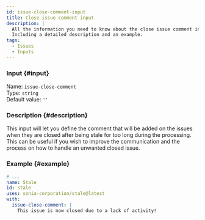 ```yaml
---
id: issue-close-comment-input
title: Close issue comment input
description: |
  All the information you need to know about the close issue comment input.
  Including a detailed description and an example.
tags:
  - Issues
  - Inputs
---
```


### Input {#input}

Name: `issue-close-comment`  
Type: `string`  
Default value: `''`

### Description {#description}

This input will let you define the comment that will be added on the issues when they are closed after being stale for too long during the processing.  
This can be useful if you wish to improve the communication and the process on how to handle an unwanted closed issue.

### Example {#example}

```yml {6}
# ...
name: Stale
id: stale
uses: sonia-corporation/stale@latest
with:
  issue-close-comment: |
    This issue is now closed due to a lack of activity!
```
